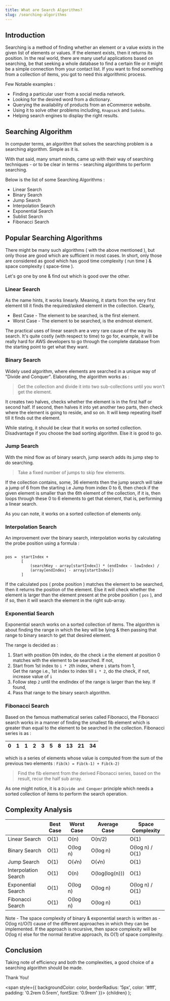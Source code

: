 ```yaml
---
title: What are Search Algorithms?
slug: /searching-algorithms
---
```


## Introduction

Searching is a method of finding whether an element or a value exists in the given list of elements or values. If the element exists, then it returns its position. In the real world, there are many useful applications based on searching, be that seeking a whole database to find a certain file or it might be a simple connection from your contact list. If you want to find something from a collection of items, you got to need this algorithmic process.

Few Notable examples :
* Finding a particular user from a social media network.
* Looking for the desired word from a dictionary.
* Querying the availability of products from an eCommerce website.
* Using it to solve other problems including, `Knapsack` and `Sudoku`.
* Helping search engines to display the right results.

## Searching Algorithm

In computer terms, an algorithm that solves the searching problem is a searching algorithm. Simple as it is. 

With that said, many smart minds, came up with their way of searching techniques - or to be clear in terms - searching algorithms to perform searching.

Below is the list of some Searching Algorithms :
* Linear Search
* Binary Search
* Jump Search
* Interpolation Search
* Exponential Search
* Sublist Search
* Fibonacci Search

## Popular Searching Algorithms

There might be many such algorithms ( with the above mentioned ), but only those are good which are sufficient in most cases. In short, only those are considered as good which has good time complexity ( run time ) & space complexity ( space-time ).

Let's go one by one & find out which is good over the other.

### Linear Search

As the name hints, it works linearly. Meaning, it starts from the very first element till it finds the required/asked element in the collection. Clearly, 
* Best Case - The element to be searched, is the first element.
* Worst Case - The element to be searched, is the endmost element.

The practical uses of linear search are a very rare cause of the way its search. It's quite costly (with respect to time) to go for, example, it will be really hard for AWS developers to go through the complete database from the starting point to get what they want. 

### Binary Search

Widely used algorithm, where elements are searched in a unique way of "Divide and Conquer". Elaborating, the algorithm works as : 

> Get the collection and divide it into two sub-collections until you won't get the element.

It creates two halves, checks whether the element is in the first half or second half. If second, then halves it into yet another two parts, then check where the element is going to reside, and so on. It will keep repeating itself till it finds out the element.

While stating, it should be clear that it works on sorted collection. Disadvantage if you choose the bad sorting algorithm. Else it is good to go.

### Jump Search

With the mind flow as of binary search, jump search adds its jump step to do searching. 

> Take a fixed number of jumps to skip few elements.

If the collection contains, some, 36 elements then the jump search will take a jump of 6 from the starting i.e Jump from index 0 to 6, then check if the given element is smaller than the 6th element of the collection, if it is, then loops through these 0 to 6 elements to get that element, that is, performing a linear search.

 As you can note, it works on a sorted collection of elements only.

### Interpolation Search

An improvement over the binary search, interpolation works by calculating the probe position using a formula :

```mdx

pos =  startIndex + 
       [
           (searchKey - array[startIndex]) * (endIndex - lowIndex) /
           (array[endIndex] - array[startIndex]) 
       ]

```

If the calculated pos ( probe position ) matches the element to be searched, then it returns the position of the element. Else it will check whether the element is larger than the element present at the probe position ( `pos` ), and if so, then it will search the element in the right sub-array.


### Exponential Search

Exponential search works on a sorted collection of items. The algorithm is about finding the range in which the key will be lying & then passing that range to binary search to get that desired element.

The range is decided as :
1. Start with position 0th index, do the check i.e the element at position 0 matches with the element to be searched. If not, 
2. Start from 1st index to `i * 2`th index, where `i` starts from 1,  <br />
    Get the range i.e., 1st index to index till `i * 2`, do the check, if not, increase value of `i`
3. Follow step `2` until the endIndex of the range is larger than the key. If found,
4. Pass that range to the binary search algorithm.


### Fibonacci Search

Based on the famous mathematical series called Fibonacci, the Fibonacci search works in a manner of finding the smallest fib element which is greater than equal to the element to be searched in the collection. Fibonacci series is as :

| 0   | 1   | 1   | 2   | 3   | 5   | 8   | 13   | 21   | 34   |
| --- | --- | --- | --- | --- | --- | --- | ---  | ---  | --- |

which is a series of elements whose value is computed from the sum of the previous two elements : `Fib(k) = Fib(k-1) + Fib(k-2)`

> Find the fib element from the derived Fibonacci series, based on the result, recur the half sub array.

As one might notice, it is a `Divide and Conquer` principle which needs a sorted collection of items to perform the search operation.


## Complexity Analysis

|                      | Best Case | Worst Case | Average Case   | Space Complexity  |
|----------------------|-----------|------------|----------------|-------------------|
| Linear Search        | O(1)      | O(n)       | O(n/2)         | O(1)              |
| Binary Search        | O(1)      | O(log n)   | O(log n)       | O(log n) / O(1)   |
| Jump Search          | O(1)      | O(√n)      | O(√n)          | O(1)              |
| Interpolation Search | O(1)      | O(n)       | O(log(log(n))) | O(1)              |
| Exponential Search   | O(1)      | O(log n)   | O(log n)       | O(log n) / O(1)   |
| Fibonacci Search     | O(1)      | O(log n)   | O(log n)       | O(1)              |


 <Highlight color="#000">Note</Highlight> - The space complexity of binary & exponential search is written as - O(log n)/O(1) cause of the different approaches in which they can be implemented. If the approach is recursive, then space complexity will be O(log n) else for the normal iterative approach, its O(1) of space complexity.

## Conclusion

Taking note of efficiency and both the complexities, a good choice of a searching algorithm should be made.

<Highlight color="#000">Thank You!</Highlight>

<!-- Highlighting purpose -->

  <span
    style={{
      backgroundColor: color,
      borderRadius: '5px',
      color: '#fff',
      padding: '0.2rem 0.5rem',
      fontSize: '0.9rem'
    }}>
    {children}
  </span>
);


